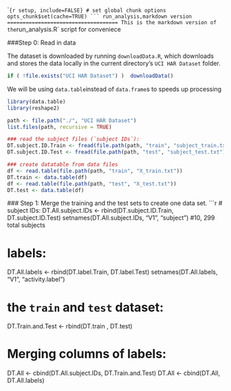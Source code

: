 ``{r setup, include=FALSE}
# set global chunk options
opts_chunk$set(cache=TRUE)
```
run_analysis,markdown version
====================================
This is the markdown version of the `run_analysis.R` script for conveniece

###Step 0: Read in data

The dataset is downloaded by running `downloadData.R`, which downloads and stores the data locally in the current directory's `UCI HAR Dataset` folder.

```r
if ( !file.exists("UCI HAR Dataset") )  downloadData()
```

We will be using `data.table`instead of `data.frame`s to speeds up processing

```r
library(data.table)
library(reshape2)
```

```r
path <- file.path("./", "UCI HAR Dataset")
list.files(path, recursive = TRUE)

### read the subject files (`subject IDs`):
DT.subject.ID.Train <- fread(file.path(path, "train", "subject_train.txt"))
DT.subject.ID.Test <- fread(file.path(path, "test", "subject_test.txt"))

### create datatable from data files
df <- read.table(file.path(path, "train", "X_train.txt"))
DT.train <- data.table(df)
df <- read.table(file.path(path, "test", "X_test.txt"))   
DT.test <- data.table(df)
```
 
 ### Step 1: Merge the training and the test sets to create one data set.
```r

# subject IDs:
DT.All.subject.IDs <- rbind(DT.subject.ID.Train, DT.subject.ID.Test)
setnames(DT.All.subject.IDs, "V1", "subject")  #10, 299 total subjects

# labels: 
DT.All.labels <- rbind(DT.label.Train, DT.label.Test)
setnames(DT.All.labels, "V1", "activity.label")

# the `train` and `test` dataset:
DT.Train.and.Test <- rbind(DT.train , DT.test)

# Merging columns of labels:
DT.All <- cbind(DT.All.subject.IDs, DT.Train.and.Test)
DT.All <- cbind(DT.All, DT.All.labels)
